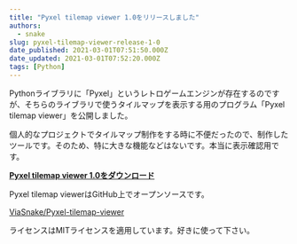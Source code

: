 ```yaml
---
title: "Pyxel tilemap viewer 1.0をリリースしました"
authors:
  - snake
slug: pyxel-tilemap-viewer-release-1-0
date_published: 2021-03-01T07:51:50.000Z
date_updated: 2021-03-01T07:52:20.000Z
tags: [Python]
---
```


Pythonライブラリに「Pyxel」というレトロゲームエンジンが存在するのですが、そちらのライブラリで使うタイルマップを表示する用のプログラム「Pyxel tilemap viewer」を公開しました。

個人的なプロジェクトでタイルマップ制作をする時に不便だったので、制作したツールです。そのため、特に大きな機能などはないです。本当に表示確認用です。

[**Pyxel tilemap viewer 1.0をダウンロード**](https://github.com/ViaSnake/Pyxel-tilemap-viewer/releases/tag/1.0)

Pyxel tilemap viewerはGitHub上でオープンソースです。

[ViaSnake/Pyxel-tilemap-viewer](https://github.com/ViaSnake/Pyxel-tilemap-viewer/)

ライセンスはMITライセンスを適用しています。好きに使って下さい。
